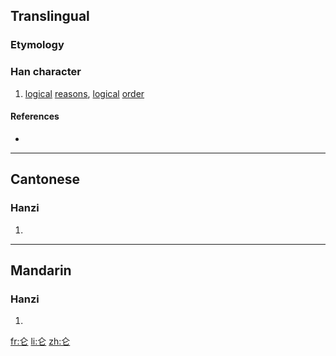 {{also|侖}}
==Translingual==

===Etymology===
{{Han simp|侖}}

===Han character===
{{Han char|rn=9|rad=人|as=02|sn=4|four=|canj=人心 (OP), XX人心 (XXOP)}}

# [[logical]] [[reason]]s, [[logical]] [[order]]

====References====
* {{Han ref|kx=0092.051|hdz=10105.040|uh=4ED1|ud=20177}}

----

==Cantonese==

===Hanzi===
{{yue-hanzi|jyut=|y=leun4|tra=侖}}

# {{defn|Cantonese|sort=人02}}

----

==Mandarin==

===Hanzi===
{{cmn-hanzi|tra=侖|pin=[[lún]] ([[lun2]])|wg=lun<sup>2</sup>}}

# {{defn|Mandarin|sort=人02}}

[[fr:仑]]
[[li:仑]]
[[zh:仑]]
